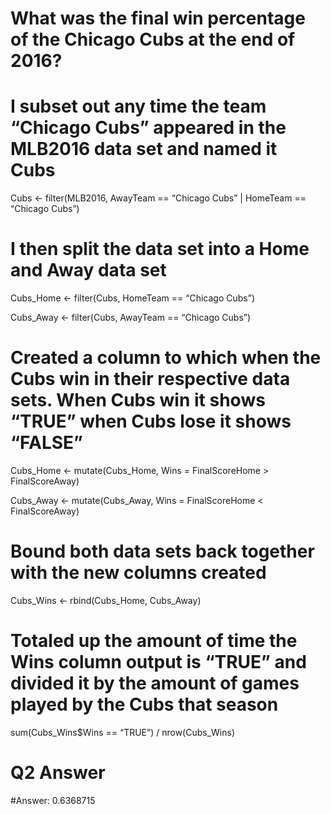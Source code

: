 # What was the final win percentage of the Chicago Cubs at the end of 2016?

# I subset out any time the team "Chicago Cubs" appeared in the MLB2016 data set and named it Cubs

Cubs <- filter(MLB2016, AwayTeam == "Chicago Cubs" | HomeTeam == "Chicago Cubs")

# I then split the data set into a Home and Away data set

Cubs_Home <- filter(Cubs, HomeTeam == "Chicago Cubs")

Cubs_Away <- filter(Cubs, AwayTeam == "Chicago Cubs")

# Created a column to which when the Cubs win in their respective data sets. When Cubs win it shows "TRUE" when Cubs lose it shows "FALSE"

Cubs_Home <- mutate(Cubs_Home, Wins = FinalScoreHome > FinalScoreAway)

Cubs_Away <- mutate(Cubs_Away, Wins = FinalScoreHome < FinalScoreAway)

# Bound both data sets back together with the new columns created

Cubs_Wins <- rbind(Cubs_Home, Cubs_Away)

# Totaled up the amount of time the Wins column output is "TRUE" and divided it by the amount of games played by the Cubs that season

sum(Cubs_Wins$Wins == "TRUE") / nrow(Cubs_Wins)

# Q2 Answer

#Answer: 0.6368715